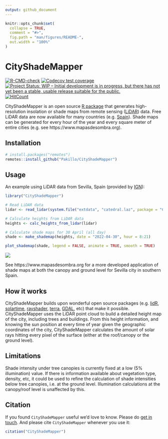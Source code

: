 ```yaml
---
output: github_document
---
```


<!-- README.md is generated from README.Rmd. Please edit that file -->

```r
knitr::opts_chunk$set(
  collapse = TRUE,
  comment = "#>",
  fig.path = "man/figures/README-",
  out.width = "100%"
)
```

# CityShadeMapper

<!-- badges: start -->
[![R-CMD-check](https://github.com/Pakillo/CityShadeMap/actions/workflows/R-CMD-check.yaml/badge.svg)](https://github.com/Pakillo/CityShadeMap/actions/workflows/R-CMD-check.yaml)
[![Codecov test coverage](https://codecov.io/gh/Pakillo/CityShadeMap/branch/master/graph/badge.svg)](https://app.codecov.io/gh/Pakillo/CityShadeMap?branch=master)
[![Project Status: WIP – Initial development is in progress, but there has not yet been a stable, usable release suitable for the public.](https://www.repostatus.org/badges/latest/wip.svg)](https://www.repostatus.org/#wip)
[![HitCount](https://hits.dwyl.com/Pakillo/CityShadeMapper.svg?style=flat-square)](http://hits.dwyl.com/Pakillo/CityShadeMapper)
<!-- badges: end -->

CityShadeMapper is an open source [R package](https://www.r-project.org/) that generates high-resolution insolation or shade maps from remote sensing ([LiDAR](https://en.wikipedia.org/wiki/Lidar)) data. Free LiDAR data are now available for many countries (e.g. [Spain](https://pnoa.ign.es/el-proyecto-pnoa-lidar)). Shade maps can be generated for every hour of the year and every square meter of entire cities (e.g. see https://www.mapasdesombra.org).

## Installation

```r
# install.packages("remotes")
remotes::install_github("Pakillo/CityShadeMapper")
```


## Usage

An example using LiDAR data from Sevilla, Spain (provided by [IGN](https://pnoa.ign.es/el-proyecto-pnoa-lidar)):

```r
library("CityShadeMapper")

# Read LiDAR data
lidar <- read_lidar(system.file("extdata", "catedral.laz", package = "CityShadeMapper"))

# Calculate heights from LiDAR data
heights <- calc_heights_from_lidar(lidar)

# Calculate shade maps for 30 April (all day)
shade <- make_shademap(heights, date = "2022-04-30", hour = 8:21)

plot_shademap(shade, legend = FALSE, animate = TRUE, smooth = TRUE)
```

![](man/figures/catedral_abril.gif)

See https://www.mapasdesombra.org for a more developed application of shade maps at both the canopy and ground level for Sevilla city in southern Spain.


## How it works

CityShadeMapper builds upon wonderful open source packages (e.g. [lidR](https://github.com/r-lidar/lidR), [solartime](https://cran.r-project.org/package=solartime), [rayshader](https://www.rayshader.com/), [terra](https://rspatial.github.io/terra/index.html), [GDAL](https://gdal.org/), etc) that make it possible. CityShadeMapper uses the LiDAR point cloud to build a detailed height map of the city, including trees and buildings. From this height information, and knowing the sun position at every time of year given the geographic coordinates of the city, CityShadeMapper calculates the amount of solar rays hitting every pixel of the surface (either at the roof/canopy or the ground level).


## Limitations

Shade intensity under tree canopies is currently fixed at a low (5% illumination) value. If there is information available about vegetation type, density, etc, it could be used to refine the calculation of shade intensities below tree canopies, i.e. at the ground level. Illumination calculations at the canopy/roof level is unaffected by this.


## Citation

If you found `CityShadeMapper` useful we'd love to know. Please do [get in touch](mailto:f.rodriguez.sanc@gmail.com). And please cite `CityShadeMapper` whenever you use it:

```r
citation("CityShadeMapper")
```


